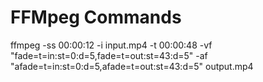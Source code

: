 # FFMpeg Commands

ffmpeg -ss 00:00:12 -i input.mp4 -t 00:00:48 -vf "fade=t=in:st=0:d=5,fade=t=out:st=43:d=5" -af "afade=t=in:st=0:d=5,afade=t=out:st=43:d=5" output.mp4
